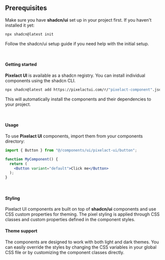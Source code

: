 
## Prerequisites
Make sure you have **shadcn/ui** set up in your project first. If you haven't installed it yet:

```bash
npx shadcn@latest init
```

Follow the shadcn/ui setup guide if you need help with the initial setup.

<br />

#### Getting started
**Pixelact UI** is available as a shadcn registry. You can install individual components using the shadcn CLI.

```bash 
npx shadcn@latest add https://pixelactui.com/r/"pixelact-component".json
```

This will automatically install the components and their dependencies to your project.

<br />

#### Usage
To use **Pixelact UI** components, import them from your components directory:

```jsx
import { Button } from "@/components/ui/pixelact-ui/button";

function MyComponent() {
  return (
    <Button variant="default">Click me</Button>
  );
}
```

<br />

#### Styling
Pixelact UI components are built on top of **shadcn/ui** components and use CSS custom properties for theming. The pixel styling is applied through CSS classes and custom properties defined in the component styles.

#### Theme support
The components are designed to work with both light and dark themes. You can easily override the styles by changing the CSS variables in your global CSS file or by customizing the component classes directly.
